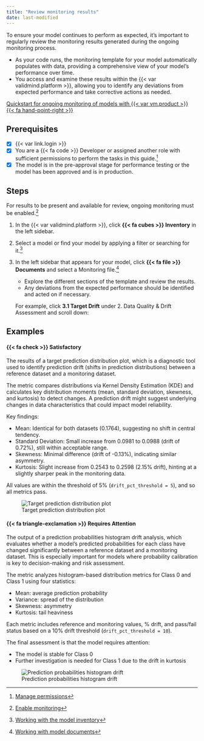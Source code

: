 ```yaml
---
title: "Review monitoring results"
date: last-modified
---
```


To ensure your model continues to perform as expected, it's important to regularly review the monitoring results generated during the ongoing monitoring process. 

- As your code runs, the monitoring template for your model automatically populates with data, providing a comprehensive view of your model's performance over time. 
- You access and examine these results within the {{< var validmind.platform >}}, allowing you to identify any deviations from expected performance and take corrective actions as needed.


::: {.callout title="To try out monitoring, check out the code sample for ongoing monitoring of models."}
[Quickstart for ongoing monitoring of models with {{< var vm.product >}} {{< fa hand-point-right >}}](/notebooks/code_samples/ongoing_monitoring/quickstart_customer_churn_ongoing_monitoring.ipynb)
:::

::: {.attn}

## Prerequisites

- [x] {{< var link.login >}}
- [x] You are a [{{< fa code >}} Developer]{.bubble} or assigned another role with sufficient permissions to perform the tasks in this guide.[^1]
- [x] The model is in the pre-approval stage for performance testing or the model has been approved and is in production.

:::

## Steps 

::: {.callout}
For results to be present and available for review, ongoing monitoring must be enabled.[^2]
:::

1. In the {{< var validmind.platform >}}, click **{{< fa cubes >}} Inventory** in the left sidebar.

2. Select a model or find your model by applying a filter or searching for it.[^3]

3. In the left sidebar that appears for your model, click **{{< fa file >}} Documents** and select a Monitoring file.[^4]
   
    - Explore the different sections of the template and review the results.
    - Any deviations from the expected performance should be identified and acted on if necessary.

    For example, click **3.1 Target Drift** under 2. Data Quality & Drift Assessment and scroll down:

## Examples

#### [{{< fa check >}} Satisfactory]{.bubble .green-bg}

:::: {.flex .flex-wrap .justify-around .w-100}

::: {.w-50-ns .pa2}


The results of a target prediction distribution plot, which is a diagnostic tool used to identify prediction drift (shifts in prediction distributions) between a reference dataset and a monitoring dataset.

The metric compares distributions via Kernel Density Estimation (KDE) and calculates key distribution moments (mean, standard deviation, skewness, and kurtosis) to detect changes. A prediction drift might suggest underlying changes in data characteristics that could impact model reliability.

Key findings:

- Mean: Identical for both datasets (0.1764), suggesting no shift in central tendency.
- Standard Deviation: Small increase from 0.0981 to 0.0988 (drift of 0.72%), still within acceptable range.
- Skewness: Minimal difference (drift of -0.13%), indicating similar asymmetry.
- Kurtosis: Slight increase from 0.2543 to 0.2598 (2.15% drift), hinting at a slightly sharper peak in the monitoring data.

All values are within the threshold of 5% (`drift_pct_threshold = 5`), and so all metrics pass.
:::

::: {.w-50-ns .pa2}
![Target prediction distribution plot](/guide/monitoring/distribution-of-reference-and-monitor-predictions-full.png){fig-alt="An image showing a target prediction distribution plot as explained in the text." .screenshot}
:::
 
::::

#### [{{< fa triangle-exclamation >}} Requires Attention]{.bubble .yellow-bg}

:::: {.flex .flex-wrap .justify-around .w-100}

::: {.w-50-ns .pa2}

The output of a prediction probabilities histogram drift analysis, which evaluates whether a model’s predicted probabilities for each class have changed significantly between a reference dataset and a monitoring dataset. This is especially important for models where probability calibration is key to decision-making and risk assessment.

The metric analyzes histogram-based distribution metrics for Class 0 and Class 1 using four statistics:

- Mean: average prediction probability
- Variance: spread of the distribution
- Skewness: asymmetry
- Kurtosis: tail heaviness

Each metric includes reference and monitoring values, % drift, and pass/fail status based on a 10% drift threshold (`drift_pct_threshold = 10`).

The final assessment is that the model requires attention: 

- The model is stable for Class 0
- Further investigation is needed for Class 1 due to the drift in kurtosis

:::

::: {.w-50-ns .pa2}
![Prediction probabilities histogram drift](/guide/monitoring/prediction-probabilities-histogram-drift-full.png){fig-alt="An image showing a prediction probabilities histogram drift analysis as explained in the text." .screenshot}
:::
 
::::


<!-- FOOTNOTES -->

[^1]: [Manage permissions](/guide/configuration/manage-permissions.qmd)

[^2]: [Enable monitoring](enable-monitoring.qmd)

[^3]: [Working with the model inventory](/guide/model-inventory/working-with-model-inventory.qmd#search-filter-and-sort-models)

[^4]: [Working with model documents](/guide/templates/working-with-model-documents.qmd)

